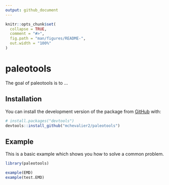 ```yaml
---
output: github_document
---
```


<!-- README.md is generated from README.Rmd. Please edit that file -->

```r
knitr::opts_chunk$set(
  collapse = TRUE,
  comment = "#>",
  fig.path = "man/figures/README-",
  out.width = "100%"
)
```

# paleotools

<!-- badges: start -->
<!-- badges: end -->

The goal of paleotools is to ...

## Installation

You can install the development version of the package from [GitHub](https://github.com/) with:

``` r
# install.packages("devtools")
devtools::install_github("mchevalier2/paleotools")
```

## Example

This is a basic example which shows you how to solve a common problem.

```r
library(paleotools)

example(EMD)
example(test.EMD)

```
